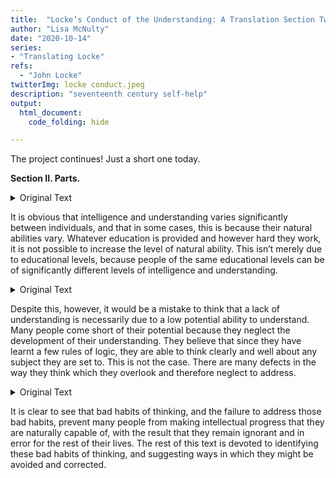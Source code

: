 ```yaml
---
title:  "Locke’s Conduct of the Understanding: A Translation Section Two"
author: "Lisa McNulty"  
date: "2020-10-14"
series:
- "Translating Locke"
refs:
  - "John Locke"
twitterImg: locke conduct.jpeg
description: "seventeenth century self-help"
output:
  html_document:
    code_folding: hide

---
```



The project continues! Just a short one today. 

**Section II. Parts. **

<details>
  <summary>Original Text</summary>

There is, it is visible, great variety in men’s understandings, and their natural constitutions put so wide a difference between some men in this respect, that art and industry would never be able to master; and their natures seem to want a foundation to raise on it that which other men easily attain to. - Amongst men of equal education there is great inequality of parts. And the woods of America as well of the schools of Athens, produce men of several abilities in the same kind.
</details>


It is obvious that intelligence and understanding varies significantly between individuals, and that in some cases, this is because their natural abilities vary. Whatever education is provided and however hard they work, it is not possible to increase the level of natural ability. This isn’t merely due to educational levels, because people of the same educational levels can be of significantly different levels of intelligence and understanding. 

<details>
  <summary>Original Text</summary>

Though this be so, yet I imagine most men come very short of what they may attain unto in their several degrees by a neglect of their understandings. A few rules of logic are thought sufficient in this case for the highest improvement; whereas I think there are a great many natural defects in the understanding capable of amendment, which are overlooked and wholly neglected. 

</details>

Despite this, however, it would be a mistake to think that a lack of understanding is necessarily due to a low potential ability to understand. Many people come short of their potential because they neglect the development of their understanding. They believe that since they have learnt a few rules of logic, they are able to think clearly and well about any subject they are set to. This is not the case. There are many defects in the way they think which they overlook and therefore neglect to address. 

<details>
  <summary>Original Text</summary>

And it is easy to perceive that men are guilty of a great many faults in the exercise and improvement of this faculty of mind, which hinder them in their progress and keep them in ignorance and error all their lives. Some of them I shall take notice of, and endeavour to point out proper remedies for in the following discourse. 

</details>

It is clear to see that bad habits of thinking, and the failure to address those bad habits, prevent many people from making intellectual progress that they are naturally capable of, with the result that they remain ignorant and in error for the rest of their lives. The rest of this text is devoted to identifying these bad habits of thinking, and suggesting ways in which they might be avoided and corrected. 









